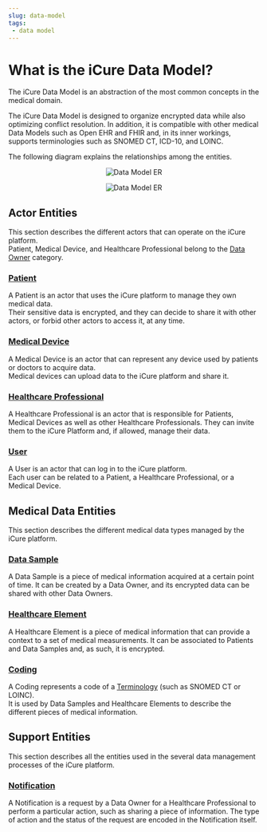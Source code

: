 ```yaml
---
slug: data-model
tags:
 - data model
---
```

# What is the iCure Data Model?

The iCure Data Model is an abstraction of the most common concepts in the medical domain. 

The iCure Data Model is designed to organize encrypted data while also optimizing conflict resolution. 
In addition, it is compatible with other medical Data Models such as Open EHR and FHIR and, in its inner workings, supports 
terminologies such as SNOMED CT, ICD-10, and LOINC.  

The following diagram explains the relationships among the entities.

<center><figure>

![Data Model ER](./data-model/assets/data_flow_model_dark.svg#dark)

![Data Model ER](./data-model/assets/data_flow_model_light.svg#light)

</figure></center>

## Actor Entities
This section describes the different actors that can operate on the iCure platform.  
Patient, Medical Device, and Healthcare Professional belong to the [Data Owner](/sdks/glossary#data-owner) category.

### [Patient](/sdks/explanations/data-model/patient)
A Patient is an actor that uses the iCure platform to manage they own medical data.  
Their sensitive data is encrypted, and they can decide to share it with other actors, or forbid other actors to access it, at any time.

### [Medical Device](/sdks/explanations/data-model/medical-device)
A Medical Device is an actor that can represent any device used by patients or doctors to acquire data.  
Medical devices can upload data to the iCure platform and share it.

### [Healthcare Professional](/sdks/explanations/data-model/healthcare-professional)
A Healthcare Professional is an actor that is responsible for Patients, Medical Devices as well as other Healthcare Professionals.
They can invite them to the iCure Platform and, if allowed, manage their data.

### [User](/sdks/explanations/data-model/user)
A User is an actor that can log in to the iCure platform.  
Each user can be related to a Patient, a Healthcare Professional, or a Medical Device.

## Medical Data Entities
This section describes the different medical data types managed by the iCure platform.

### [Data Sample](/sdks/explanations/data-model/data-sample)
A Data Sample is a piece of medical information acquired at a certain point of time. 
It can be created by a Data Owner, and its encrypted data can be shared with other Data Owners.

### [Healthcare Element](/sdks/explanations/data-model/healthcare-element)
A Healthcare Element is a piece of medical information that can provide a context to a set of medical measurements.
It can be associated to Patients and Data Samples and, as such, it is encrypted.

### [Coding](/sdks/explanations/data-model/coding)
A Coding represents a code of a [Terminology](/sdks/glossary#terminologies) (such as SNOMED CT or LOINC).  
It is used by Data Samples and Healthcare Elements to describe the different pieces of medical information. 

## Support Entities
This section describes all the entities used in the several data management processes of the iCure platform.

### [Notification](/sdks/explanations/data-model/notification)
A Notification is a request by a Data Owner for a Healthcare Professional to perform a particular action, such as sharing a piece of information.
The type of action and the status of the request are encoded in the Notification itself.